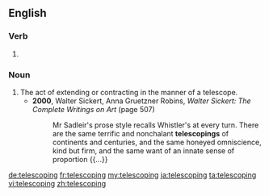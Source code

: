 ==English==

===Verb===
{{head|en}}

# {{present participle of|telescope|lang=en}}

===Noun===
{{en-noun}}

# The act of extending or contracting in the manner of a telescope.
#* '''2000''', Walter Sickert, ‎Anna Gruetzner Robins, ''Walter Sickert: The Complete Writings on Art'' (page 507)
#*: Mr Sadleir's prose style recalls Whistler's at every turn. There are the same terrific and nonchalant '''telescopings''' of continents and centuries, and the same honeyed omniscience, kind but firm, and the same want of an innate sense of proportion {{...}}

[[de:telescoping]]
[[fr:telescoping]]
[[my:telescoping]]
[[ja:telescoping]]
[[ta:telescoping]]
[[vi:telescoping]]
[[zh:telescoping]]